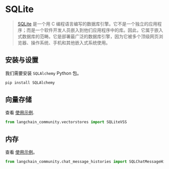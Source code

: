# SQLite

>[SQLite](https://en.wikipedia.org/wiki/SQLite) 是一个用 C 编程语言编写的数据库引擎。它不是一个独立的应用程序；而是一个软件开发人员嵌入到他们应用程序中的库。因此，它属于嵌入式数据库的范畴。它是部署最广泛的数据库引擎，因为它被多个顶级网页浏览器、操作系统、手机和其他嵌入式系统使用。

## 安装与设置

我们需要安装 `SQLAlchemy` Python 包。

```bash
pip install SQLAlchemy
```

## 向量存储

查看 [使用示例](/docs/integrations/vectorstores/sqlitevss).

```python
from langchain_community.vectorstores import SQLiteVSS
```

## 内存

查看 [使用示例](/docs/integrations/memory/sqlite)。

```python
from langchain_community.chat_message_histories import SQLChatMessageHistory
```